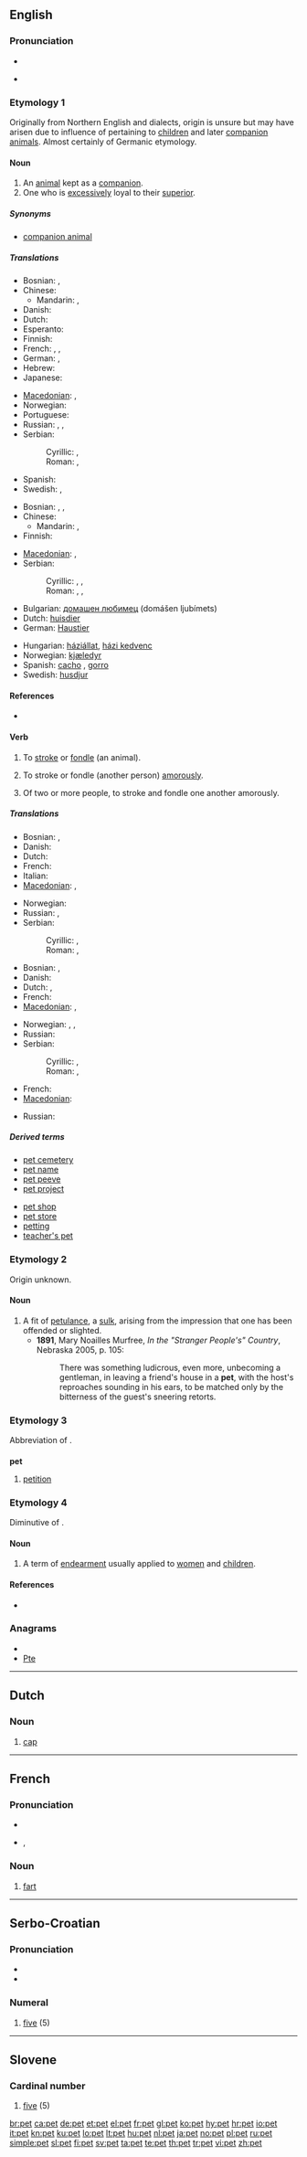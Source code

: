 {{also|Pet.|PET}}
==English==

===Pronunciation===
* {{IPA|/pɛt/}}
* {{audio|en-us-pet.ogg|Audio (US)}}
*: {{rhymes|ɛt}}

===Etymology 1===
Originally from Northern English and {{etyl|sco}} dialects, origin is unsure but may have arisen due to influence of {{term|petty}} pertaining to [[children]] and later [[companion animal]]s. Almost certainly of Germanic etymology.

====Noun====
{{wikipedia}}
{{en-noun}}

# An [[animal]] kept as a [[companion]].
# One who is [[excessively]] loyal to their [[superior]].

=====Synonyms=====
* [[companion animal]]

=====Translations=====
{{trans-top|an animal kept as a companion}}
* Bosnian: {{t|bs|ljubimac|m}}, {{t|bs|mezimac|m}}
* Chinese:
** Mandarin: {{t-|cmn|寵物|sc=Hani}}, {{t-|cmn|宠物|tr=chǒngwù|sc=Hani}}
* Danish: {{t-|da|kæledyr|n}}
* Dutch: {{t+|nl|huisdier}}
* Esperanto: {{t-|eo|dombesto|xs=Esperanto}}
* Finnish: {{t+|fi|lemmikkieläin}}
* French: {{t|fr|animal familier|m}},  {{t|fr|animal de compagnie|m}},  {{t|fr|chouchou|m}}
* German: {{t|de|Haustier|n}},  {{t|de|Liebling|n}}
* Hebrew: {{t-|he|חיית מחמד|f}}
* Japanese: {{t|ja|ペット|tr=petto}}
{{trans-mid}}
* [[Macedonian]]: {{t|mk|домашен миленик|m|tr=dómašen mílenik}},  {{t|mk|домашно милениче|n|tr=dómašno miléniče}}
* Norwegian: {{t|no|kjæledyr|n}}
* Portuguese: {{t|pt|animal de estimação|m}}
* Russian: {{t|ru|любимец|m|tr=ljubímets}}, {{t|ru|домашнее животное|n|tr=domášneje živótnoje}},  {{t|ru|питомец|m|tr=pitómec|sc=Cyrl}}
* Serbian:
*: Cyrillic: {{t|sr|љубимац|m|sc=Cyrl}}, {{t|sr|мезимац|m|sc=Cyrl}}
*: Roman: {{t|sr|ljubimac|m}}, {{t|sr|mezimac|m}}
* Spanish: {{t-|es|mascota|f}}
* Swedish: {{t|sv|husdjur|n}},  {{t|sv|keldjur|n}}
{{trans-bottom}}

{{trans-top|one who is excessively loyal to their superior}}
* Bosnian: {{t|bs|miljenik|m}}, {{t|bs|ljubimac|m}}, {{t|bs|mezimac|m}}
* Chinese:
** Mandarin: {{t-|cmn|跟屁蟲|sc=Hani}}, {{t-|cmn|跟屁虫|tr=gēn pì chóng|sc=Hani}}
* Finnish: {{t+|fi|lemmikki}}
{{trans-mid}}
* [[Macedonian]]: {{t|mk|љубимец|m|tr=ljubímec}},  {{t|mk|мињон|m|tr=minjón}}
* Serbian:
*: Cyrillic: {{t|sr|миљеник|m|sc=Cyrl}}, {{t|sr|љубимац|m|sc=Cyrl}}, {{t|sr|мезимац|m|sc=Cyrl}}
*: Roman: {{t|sr|miljenik|m}}, {{t|sr|ljubimac|m}}, {{t|sr|mezimac|m}}
{{trans-bottom}}

{{checktrans-top|Translations to categorise}}
* Bulgarian: [[домашен любимец]] (domášen ljubímets) {{m}}
* Dutch: [[huisdier]] {{n}}
* German: [[Haustier]] {{n}}
{{checktrans-mid}}
* Hungarian: [[háziállat]], [[házi kedvenc]]
* Norwegian: [[kjæledyr]] {{n}}
* Spanish: [[cacho]] {{m}}, [[gorro]] {{m}}
* Swedish: [[husdjur]] {{n}}
{{checktrans-bottom}}

====References====
* {{R:Online Etymology Dictionary}}

====Verb====
{{en-verb|pet|t|ing}}

# {{transitive}} To [[stroke]] or [[fondle]] (an animal).
# {{transitive|informal}} To stroke or fondle (another person) [[amorously]].
# {{intransitive|informal}} Of two or more people, to stroke and fondle one another amorously.

=====Translations=====
{{trans-top|fondle (an animal)}}
* Bosnian: {{t|bs|maziti}}, {{t-|bs|milovati}}
* Danish: {{t-|da|kæle}}
* Dutch: {{t+|nl|aaien}}
* French: {{t+|fr|caresser}}
* Italian: {{t+|it|accarezzare}}
* [[Macedonian]]: {{t|mk|гали|tr=gáli}},  {{t|mk|милува|tr=míluva}}
{{trans-mid}}
* Norwegian: {{t|no|kjæle}}
* Russian: {{t|ru|ласкать|tr=laskát'}}, {{t+|ru|гладить|tr=gládit'}}
* Serbian:
*: Cyrillic: {{t|sr|мазити|sc=Cyrl}}, {{t-|sr|миловати|sc=Cyrl}}
*: Roman: {{t|sr|maziti}}, {{t-|sr|milovati}}
{{trans-bottom}}

{{trans-top|fondle (another person) amorously}}
* Bosnian: {{t|bs|maziti}}, {{t-|bs|milovati}}
* Danish: {{t-|da|kæle}}
* Dutch: {{t-|nl|strelen}}, {{t+|nl|aaien}}
* French: {{t+|fr|peloter}}
* [[Macedonian]]: {{t|mk|гали|tr=gáli}},  {{t|mk|милува|tr=míluva}}
{{trans-mid}}
* Norwegian: {{t|no|kjæle}}, {{t|no|kose med}},  {{t|no|kjærtegne}}
* Russian: {{t|ru|ласкать|tr=laskát'}}
* Serbian:
*: Cyrillic: {{t|sr|мазити|sc=Cyrl}}, {{t-|sr|миловати|sc=Cyrl}}
*: Roman: {{t|sr|maziti}}, {{t-|sr|milovati}}
{{trans-bottom}}

{{trans-top|intransitive: fondle amorously}}
* French: {{t|fr|se peloter}}
* [[Macedonian]]: {{t|mk|се гали|tr=se gáli}}
{{trans-mid}}
* Russian: {{t|ru|ласкаться|tr=laskát'sja}}
{{trans-bottom}}

=====Derived terms=====
{{top2}}
* [[pet cemetery]]
* [[pet name]]
* [[pet peeve]]
* [[pet project]]
{{mid2}}
* [[pet shop]]
* [[pet store]]
* [[petting]] {{pos_n}}
* [[teacher's pet]]
{{bottom}}

===Etymology 2===
Origin unknown.

====Noun====
{{en-noun}}

# A fit of [[petulance]], a [[sulk]], arising from the impression that one has been offended or slighted.
#*'''1891''', Mary Noailles Murfree, ''In the "Stranger People's" Country'', Nebraska 2005, p. 105:
#*:There was something ludicrous, even more, unbecoming a gentleman, in leaving a friend's house in a '''pet''', with the host's reproaches sounding in his ears, to be matched only by the bitterness of the guest's sneering retorts.

===Etymology 3===
Abbreviation of {{term|petition}}.

===={{abbreviation}}====
'''pet'''

# [[petition]]

===Etymology 4===
Diminutive of {{term|petal}}.

====Noun====
{{en-noun|-}}

# {{Geordie}} A term of [[endearment]] usually applied to [[women]] and [[children]].

====References====
* {{R:Northeast Dialect 2005}}

===Anagrams===
* {{alphagram|ept}}
* [[Pte#English|Pte]]

----

==Dutch==

===Noun===
{{nl-noun|g=m|petten|petje|dimpl=petjes}}

# [[cap]] {{i|headwear with a peak at the front}}

----

==French==

===Pronunciation===
* {{audio|Fr-pet.ogg|audio}}
* {{IPA|/pɛ/|lang=fr}}, {{SAMPA|/pE/}}

===Noun===
{{fr-noun|m}}

# [[fart]]

----

==Serbo-Croatian==

===Pronunciation===
* {{IPA|/pêːt/|lang=sh}}
* {{audio|Sr-pet.ogg|audio}}

===Numeral===
{{sh-numeral|head=pȇt|r|пет|пе̑т}}

# {{cardinal|lang=sh}} [[five]] (5)

----

==Slovene==

===Cardinal number===
{{infl|sl|numeral}}

# {{cardinal|lang=sl}} [[five]] (5)

[[br:pet]]
[[ca:pet]]
[[de:pet]]
[[et:pet]]
[[el:pet]]
[[fr:pet]]
[[gl:pet]]
[[ko:pet]]
[[hy:pet]]
[[hr:pet]]
[[io:pet]]
[[it:pet]]
[[kn:pet]]
[[ku:pet]]
[[lo:pet]]
[[lt:pet]]
[[hu:pet]]
[[nl:pet]]
[[ja:pet]]
[[no:pet]]
[[pl:pet]]
[[ru:pet]]
[[simple:pet]]
[[sl:pet]]
[[fi:pet]]
[[sv:pet]]
[[ta:pet]]
[[te:pet]]
[[th:pet]]
[[tr:pet]]
[[vi:pet]]
[[zh:pet]]